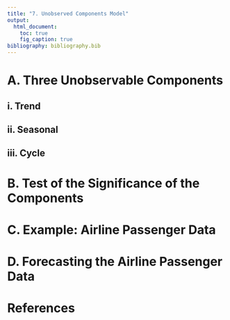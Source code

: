 ---
title: "7. Unobserved Components Model"  
output: 
  html_document:
    toc: true
    fig_caption: true
bibliography: bibliography.bib      
---

# A. Three Unobservable Components

## i. Trend

## ii. Seasonal

## iii. Cycle

# B. Test of the Significance of the Components

# C. Example: Airline Passenger Data

# D. Forecasting the Airline Passenger Data

# References